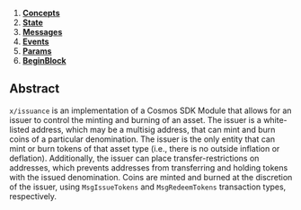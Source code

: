 
1. **[Concepts](01_concepts.md)**
2. **[State](02_state.md)**
3. **[Messages](03_messages.md)**
4. **[Events](04_events.md)**
5. **[Params](05_params.md)**
6. **[BeginBlock](06_begin_block.md)**

## Abstract

`x/issuance` is an implementation of a Cosmos SDK Module that allows for an issuer to control the minting and burning of an asset. The issuer is a white-listed address, which may be a multisig address, that can mint and burn coins of a particular denomination. The issuer is the only entity that can mint or burn tokens of that asset type (i.e., there is no outside inflation or deflation). Additionally, the issuer can place transfer-restrictions on addresses, which prevents addresses from transferring and holding tokens with the issued denomination. Coins are minted and burned at the discretion of the issuer, using `MsgIssueTokens` and `MsgRedeemTokens` transaction types, respectively.


>
